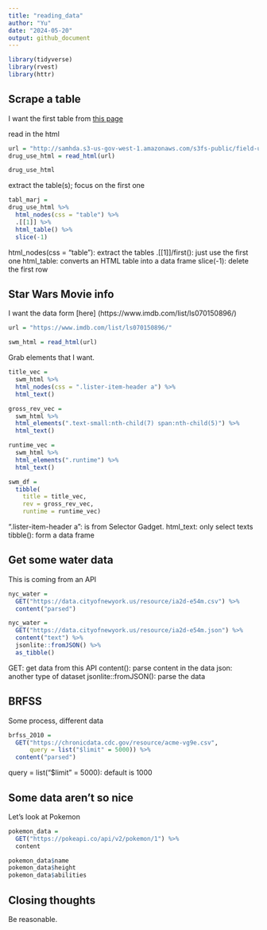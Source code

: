 ```yaml
---
title: "reading_data"
author: "Yu"
date: "2024-05-20"
output: github_document
---
```


```r
library(tidyverse)
library(rvest)
library(httr)

```

## Scrape a table

I want the first table from [this
page](https://samhda.s3-us-gov-west-1.amazonaws.com/s3fs-public/field-uploads/2k15StateFiles/NSDUHsaeShortTermCHG2015.htm)


read in the html

```r
url = "http://samhda.s3-us-gov-west-1.amazonaws.com/s3fs-public/field-uploads/2k15StateFiles/NSDUHsaeShortTermCHG2015.htm"
drug_use_html = read_html(url)

drug_use_html
```

extract the table(s); focus on the first one

```r
tabl_marj = 
drug_use_html %>% 
  html_nodes(css = "table") %>% 
  .[[1]] %>% 
  html_table() %>% 
  slice(-1)
```

html_nodes(css = "table"): extract the tables
.[[1]]/first(): just use the first one
html_table: converts an HTML table into a data frame
slice(-1): delete the first row


## Star Wars Movie info

I want the data form [here] (https://www.imdb.com/list/ls070150896/)

```r
url = "https://www.imdb.com/list/ls070150896/"

swm_html = read_html(url)
```

Grab elements that I want.

```r
title_vec = 
  swm_html %>% 
  html_nodes(css = ".lister-item-header a") %>% 
  html_text()

gross_rev_vec = 
  swm_html %>%
  html_elements(".text-small:nth-child(7) span:nth-child(5)") %>%
  html_text()

runtime_vec = 
  swm_html %>%
  html_elements(".runtime") %>%
  html_text()

swm_df = 
  tibble(
    title = title_vec,
    rev = gross_rev_vec,
    runtime = runtime_vec)
```

".lister-item-header a": is from Selector Gadget.
html_text: only select texts
tibble(): form a data frame


## Get some water data 

This is coming from an API

```r
nyc_water = 
  GET("https://data.cityofnewyork.us/resource/ia2d-e54m.csv") %>% 
  content("parsed")

nyc_water = 
  GET("https://data.cityofnewyork.us/resource/ia2d-e54m.json") %>% 
  content("text") %>% 
  jsonlite::fromJSON() %>% 
  as_tibble()
```

GET: get data from this API
content(): parse content in the data
json: another type of dataset
jsonlite::fromJSON(): parse the data


## BRFSS

Some process, different data

```r
brfss_2010 = 
  GET("https://chronicdata.cdc.gov/resource/acme-vg9e.csv", 
      query = list("$limit" = 5000)) %>% 
  content("parsed")
```

query = list("$limit" = 5000): default is 1000


## Some data aren't so nice

Let's look at Pokemon

```r
pokemon_data =
  GET("https://pokeapi.co/api/v2/pokemon/1") %>% 
  content

pokemon_data$name
pokemon_data$height
pokemon_data$abilities
```

## Closing thoughts

Be reasonable.

